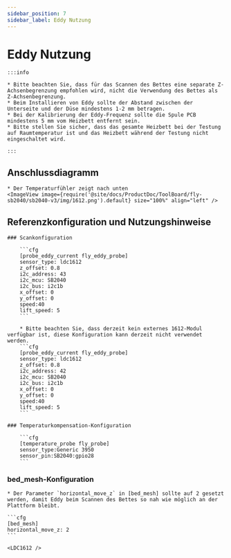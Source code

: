 ```yaml
---
sidebar_position: 7
sidebar_label: Eddy Nutzung
---
```




# Eddy Nutzung

    :::info

    * Bitte beachten Sie, dass für das Scannen des Bettes eine separate Z-Achsenbegrenzung empfohlen wird, nicht die Verwendung des Bettes als Z-Achsenbegrenzung.
    * Beim Installieren von Eddy sollte der Abstand zwischen der Unterseite und der Düse mindestens 1-2 mm betragen.
    * Bei der Kalibrierung der Eddy-Frequenz sollte die Spule PCB mindestens 5 mm vom Heizbett entfernt sein.
    * Bitte stellen Sie sicher, dass das gesamte Heizbett bei der Testung auf Raumtemperatur ist und das Heizbett während der Testung nicht eingeschaltet wird.

    :::

## Anschlussdiagramm

    * Der Temperaturfühler zeigt nach unten
    <ImageView image={require('@site/docs/ProductDoc/ToolBoard/fly-sb2040/sb2040-v3/img/1612.png').default} size="100%" align="left" />


## Referenzkonfiguration und Nutzungshinweise

    ### Scankonfiguration

        ```cfg
        [probe_eddy_current fly_eddy_probe]
        sensor_type: ldc1612
        z_offset: 0.8
        i2c_address: 43
        i2c_mcu: SB2040
        i2c_bus: i2c1b
        x_offset: 0
        y_offset: 0
        speed:40
        lift_speed: 5
        ```

        * Bitte beachten Sie, dass derzeit kein externes 1612-Modul verfügbar ist, diese Konfiguration kann derzeit nicht verwendet werden.
        ```cfg
        [probe_eddy_current fly_eddy_probe]
        sensor_type: ldc1612
        z_offset: 0.8
        i2c_address: 42
        i2c_mcu: SB2040
        i2c_bus: i2c1b
        x_offset: 0
        y_offset: 0
        speed:40
        lift_speed: 5
        ```

    ### Temperaturkompensation-Konfiguration

        ```cfg
        [temperature_probe fly_probe]
        sensor_type:Generic 3950
        sensor_pin:SB2040:gpio28
        ```

### bed_mesh-Konfiguration

    * Der Parameter `horizontal_move_z` in [bed_mesh] sollte auf 2 gesetzt werden, damit Eddy beim Scannen des Bettes so nah wie möglich an der Plattform bleibt.

    ```cfg
    [bed_mesh]
    horizontal_move_z: 2
    ```

    <LDC1612 />